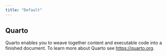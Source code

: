 ```yaml
---
title: "Default"
---
```


## Quarto

Quarto enables you to weave together content and executable code into a finished document. To learn more about Quarto see <https://quarto.org>.
